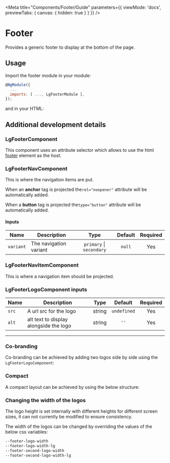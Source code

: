 
<Meta title="Components/Footer/Guide" parameters={{ viewMode: 'docs', previewTabs: { canvas: { hidden: true } } }} />

# Footer

<p class="standfirst">Provides a generic footer to display at the bottom of the page.</p>

## Usage
Import the footer module in your module:

~~~js
@NgModule({
  ...
  imports: [ ..., LgFooterModule ],
});
~~~

and in your HTML:

<Source id="components-footer-examples--standard-footer"></Source>

## Additional development details

### LgFooterComponent
This component uses an attribute selector which allows to use the html <a href="https://developer.mozilla.org/en-US/docs/Web/HTML/Element/footer" target="_blank">footer</a> element as the host.

### LgFooterNavComponent
This is where the navigation items are put.

When an **anchor** tag is projected the`rel="noopener"` attribute will be automatically added.

When a **button** tag is projected the`type="button"` attribute will be automatically added.

#### Inputs
| Name | Description | Type | Default | Required |
|------|-------------|:----:|:-----:|:-----:|
|`variant` | The navigation variant | `primary` \| `secondary` | `null` | Yes |

### LgFooterNavItemComponent
This is where a navigation item should be projected.

### LgFooterLogoComponent inputs
| Name | Description | Type | Default | Required |
|------|-------------|:----:|:-----:|:-----:|
|`src` | A url src for the logo | string | `undefined` | Yes |
|`alt` | alt text to display alongside the logo | string | `''` | Yes |

---

### Co-branding
Co-branding can be achieved by adding two logos side by side using the `LgFooterLogoComponent`:

<Source id="components-footer-examples--co-branded-footer"></Source>

### Compact
A compact layout can be achieved by using the below structure:

<Source id="components-footer-examples--compact-footer"></Source>

### Changing the width of the logos
The logo height is set internally with different heights for different screen sizes, it can not currently be modified to ensure consistency.

The width of the logos can be changed by overriding the values of the below css variables:

~~~css
--footer-logo-width
--footer-logo-width-lg
--footer-second-logo-width
--footer-second-logo-width-lg
~~~

<Feedback />
